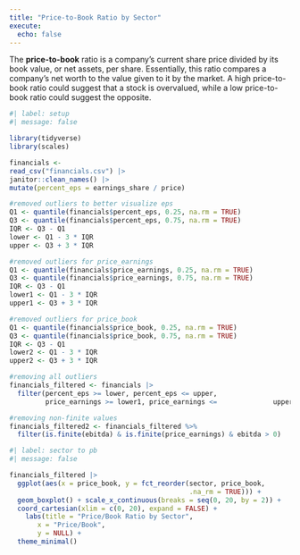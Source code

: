 ```yaml
---
title: "Price-to-Book Ratio by Sector"
execute:
  echo: false
---
```


The **price-to-book** ratio is a company's current share price divided by its book value, or net assets, per share. Essentially, this ratio compares a company's net worth to the value given to it by the market. A high price-to-book ratio could suggest that a stock is overvalued, while a low price-to-book ratio could suggest the opposite. 

```r
#| label: setup
#| message: false

library(tidyverse)
library(scales)

financials <- 
read_csv("financials.csv") |>
janitor::clean_names() |>
mutate(percent_eps = earnings_share / price)

#removed outliers to better visualize eps
Q1 <- quantile(financials$percent_eps, 0.25, na.rm = TRUE)
Q3 <- quantile(financials$percent_eps, 0.75, na.rm = TRUE)
IQR <- Q3 - Q1
lower <- Q1 - 3 * IQR
upper <- Q3 + 3 * IQR

#removed outliers for price_earnings
Q1 <- quantile(financials$price_earnings, 0.25, na.rm = TRUE)
Q3 <- quantile(financials$price_earnings, 0.75, na.rm = TRUE)
IQR <- Q3 - Q1
lower1 <- Q1 - 3 * IQR
upper1 <- Q3 + 3 * IQR

#removed outliers for price_book 
Q1 <- quantile(financials$price_book, 0.25, na.rm = TRUE)
Q3 <- quantile(financials$price_book, 0.75, na.rm = TRUE)
IQR <- Q3 - Q1
lower2 <- Q1 - 3 * IQR
upper2 <- Q3 + 3 * IQR

#removing all outliers
financials_filtered <- financials |>
  filter(percent_eps >= lower, percent_eps <= upper,
         price_earnings >= lower1, price_earnings <=              upper1, price_book >= lower2, price_book <=              upper2)

#removing non-finite values
financials_filtered2 <- financials_filtered %>%
  filter(is.finite(ebitda) & is.finite(price_earnings) & ebitda > 0)
```


```r
#| label: sector to pb 
#| message: false

financials_filtered |>
  ggplot(aes(x = price_book, y = fct_reorder(sector, price_book,
                                             .na_rm = TRUE))) +
  geom_boxplot() + scale_x_continuous(breaks = seq(0, 20, by = 2)) +
  coord_cartesian(xlim = c(0, 20), expand = FALSE) +
    labs(title = "Price/Book Ratio by Sector",
       x = "Price/Book",
       y = NULL) +
  theme_minimal()
```

